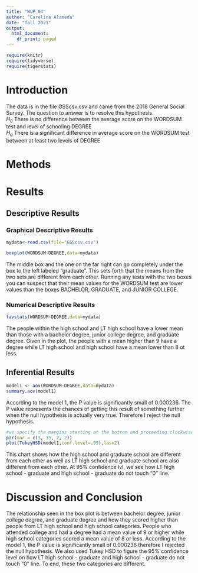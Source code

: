 ```yaml
---
title: "WUP_04"
author: "Carolina Alameda"
date: "fall 2021"
output:
  html_document:
    df_print: paged
---
```


```r
require(knitr)
require(tidyverse)
require(tigerstats)

```

# Introduction

<!--In this section you explain what you are trying to show.  Where did the data come from?  What is the research or other question you are trying to answer?!-->

The data is in the file GSScsv.csv and came from the 2018 General Social Survey.  The question to answer is to resolve this hypothesis.  
$H_0$ There is no difference between the average score on the WORDSUM test and level of schooling DEGREE  
$H_a$ There is a significant difference in average score on the WORDSUM test between at least two levels of DEGREE  

# Methods

<!--Decide on your methods:  use "variable analysis" or other appropriate descriptors.  Make sure to choose at least one graphical method and at least one numerical method.!-->

# Results

<!--Divide this section into two sub-sections:  One for your descriptive  results and one for your inferential results.!-->

## Descriptive Results

### Graphical Descriptive Results

<!--Graphical results here.  Make sure to show your code.  Provide appropriate labels for axes, giving units if possible, and provide a good title for the graph, too.  Use the graphical results to describe the patterns if any that exist in the data as focused toward the research question!-->
```r
mydata<-read.csv(file="GSScsv.csv")
```
```r
boxplot(WORDSUM~DEGREE,data=mydata)
```


The middle box and the one on the far right can go completely under the box to the left labeled "graduate". This sets forth that the means from the two sets are different from each other. Running any tests with the two boxes you can suspect that their mean values for the WORDSUM test are lower values than the boxes BACHELOR, GRADUATE, and JUNIOR COLLEGE.


### Numerical Descriptive Results

<!--Numerical results go here. Use the numerical results to describe the patterns if any that exist in the data as focused toward the research question!-->

```r
favstats(WORDSUM~DEGREE,data=mydata)
```

The people within the high school and LT high school have a lower mean than those with a bachelor degree, junior college degree, and graduate degree. Given in the plot, the people with a mean higher than 9 have a degree while LT high school and high school have a mean lower than 8 ot less.


## Inferential Results

<!--State hypothesis clearly.  Make sure your discussion of the inferential test covers all the aspects that the test output produces, such as test statistic, p-value etc.  Make a decision about the null hypothesis, explain the assumptions on which the selected test/procedure was based, and why the chosen procedure satisfys the assumptions and is appropriate to answer the research question!-->

```r
model1 <- aov(WORDSUM~DEGREE,data=mydata)
summary.aov(model1)
```

According to the model 1, the P value is significantly small of 0.000236. The P value represents the chances of getting this result of something further when the null hypothesis is actually very true. Therefore I reject the null hypothesis.

```r
#we specify the margins starting at the bottom and proceeding clockwise - thus 8.7 is the left side margin to hold the names of the factors
par(mar = c(3, 15, 2, 2))
plot(TukeyHSD(model1,conf.level=.95),las=2)
```

This chart shows how the high school and graduate school are different from each other as well as LT high school and graduate school are also different from each other. At 95% confidence lvl, we see how LT high school - graduate and high school - graduate do not touch "0" line.


# Discussion and Conclusion

<!--Discussion and conclusion here.  If you found a relationship be sure to consider whether the relationship occurs because one of the variavbles causes the other, or whether they perhasps are related for some other reason.  Watch the chapter 6 videos from the GeorgeTown videos collection.!-->

The relationship seen in the box plot is between bachelor degree, junior college degree, and graduate degree and how they scored higher than people from LT high school and high school categories. People who attended college and had a degree had a mean value of 9 or higher while high school categories scored a mean value of 8 or less. According to the model 1, the P value is significantly small of 0.000236 therefore I rejected the null hypothesis. We also used Tukey HSD to figure the 95% confidence level on how LT high school - graduate and high school - graduate do not touch "0" line. To end, these two categories are different.
